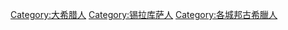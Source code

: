 [[Category:大希腊人|Category:大希腊人]]
[[Category:锡拉库萨人|Category:锡拉库萨人]]
[[Category:各城邦古希臘人|Category:各城邦古希臘人]]